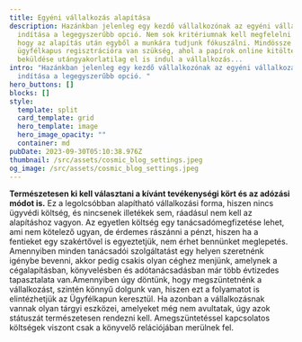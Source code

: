 ```yaml
---
title: Egyéni vállalkozás alapítása
description: Hazánkban jelenleg egy kezdő vállalkozónak az egyéni vállalkozás
  indítása a legegyszerűbb opció. Nem sok kritériumnak kell megfelelni ahhoz,
  hogy az alapítás után egyből a munkára tudjunk fókuszálni. Mindössze egy
  ügyfélkapus regisztrációra van szükség, ahol a papírok online kitöltése és
  beküldése utángyakorlatilag el is indul a vállalkozás...
intro: "Hazánkban jelenleg egy kezdő vállalkozónak az egyéni vállalkozás
  indítása a legegyszerűbb opció. "
hero_buttons: []
blocks: []
style:
  template: split
  card_template: grid
  hero_template: image
  hero_image_opacity: ""
  container: md
pubDate: 2023-09-30T05:10:38.976Z
thumbnail: /src/assets/cosmic_blog_settings.jpeg
og_image: /src/assets/cosmic_blog_settings.jpeg
---
```

**Természetesen ki kell választani a kívánt tevékenységi kört és az adózási módot is.** Ez a legolcsóbban alapítható vállalkozási forma, hiszen nincs ügyvédi költség, és nincsenek illetékek sem, ráadásul nem kell az alapításhoz vagyon. Az egyetlen költség egy tanácsadómegfizetése lehet, ami nem kötelező ugyan, de érdemes rászánni a pénzt, hiszen ha a fentieket egy szakértővel is egyeztetjük, nem érhet bennünket meglepetés. Amennyiben minden tanácsadói szolgáltatást egy helyen szeretnénk igénybe bevenni, akkor pedig csakis olyan céghez menjünk, amelynek a cégalapításban, könyvelésben és adótanácsadásban már több évtizedes tapasztalata van.Amennyiben úgy döntünk, hogy megszüntetnénk a vállalkozást, szintén könnyű dolgunk van, hiszen ezt a folyamatot is elintézhetjük az Ügyfélkapun keresztül. Ha azonban a vállalkozásnak vannak olyan tárgyi eszközei, amelyeket még nem avultatak, úgy azok státuszát természetesen rendezni kell. Amegszüntetéssel kapcsolatos költségek viszont csak a könyvelő relációjában merülnek fel.




